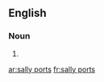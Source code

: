 ==English==

===Noun===
{{head|en|plural|head=[[sally]] [[port]]s}}

# {{plural of|sally port|lang=en}}

[[ar:sally ports]]
[[fr:sally ports]]